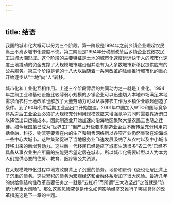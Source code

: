 ```yaml
---
---
---
```

title: 结语
---




我国的城市化大概可以分为三个阶段。第一阶段是1994年之前乡镇企业崛起农民离土不离乡城市化速度不快。第二阶段是1994年分税制改革后乡镇企业式微农民工进城大潮形成。这个阶段的主要特征是土地的城市化速度远远快于人的城市化速度土地撬动的资金支撑了大规模城市建设但并没有为大多数城市新移民提供应有的公共服务。第三个阶段是党的十八大以后随着一系列改革的陆续推行城市化的重心开始逐步从“土地”向“人”转移。

城市化和工业化互相作用。上述三个阶段背后的共同动力之一就是工业化。1994年之前工业和基础设施比较薄弱小规模的乡镇企业可以迅速切入本地市场满足本地需求而农村土地改革也解放了大量劳动力可以从事非农工作为乡镇企业崛起创造了条件。到了90年代中后期工业品出口开始加速。2001年中国加入WTO和国际竞争体系之后工业企业必须扩大规模充分利用规模效应来增强竞争力同时需要靠近港口以降低出口运输成本。因此制造业开始加速向沿海地区集聚大量农民工也随之迁徙。如今我国虽已成为“世界工厂”但产业升级要求制造业企业不断转型充分利用包括金融、科技、物流等要素在内的生产和销售网络所以各项产业仍然集聚在沿海或一些中心大城市。这种集聚促进了当地服务业飞速发展吸纳了从农村以及中小城市转移出来的新增劳动力。这些新一代移民已经适应了城市生活很多“农二代”已经不具备从事农业生产所需的技能更希望定居在城市。所以城市化需要转型以人为本为人们提供必要的住房、教育、医疗等公共资源。

在大规模城市化过程中地方政府背上了沉重的债务。地价和房价飞涨也让居民背上了沉重的债务。这些累积的债务为宏观经济和金融体系增加了很大风险。最近几年的供给侧结构性改革首要任务之一就是“去杠杆”而所谓“三大攻坚战”之首就是“防范化解重大风险”。那么这些风险究竟是什么如何影响经济又推行了哪些具体的改革措施这是下一章的主题。